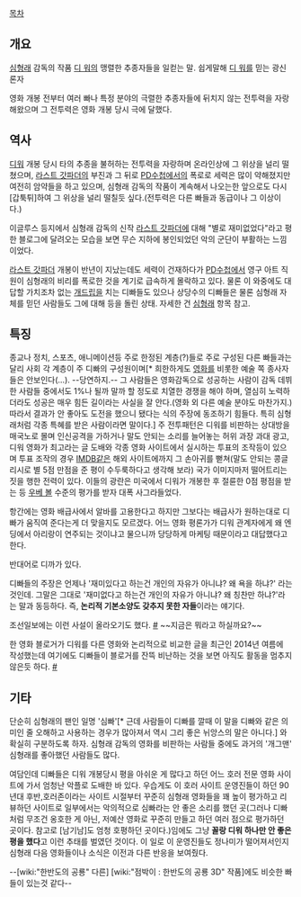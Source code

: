 [[목차]]

== 개요 ==

[[심형래]] 감독의 작품 [[디 워]]의 맹렬한 추종자들을 일컫는 말. 쉽게말해 [[디 워]]를 믿는 광신론자

영화 개봉 전부터 여러 빠나 특정 분야의 극렬한 추종자들에 뒤치지 않는 전투력을 자랑해왔으며 그 전투력은 영화 개봉 당시 극에 달했다.

== 역사 ==
[[디워]] 개봉 당시 타의 추종을 불허하는 전투력을 자랑하며 온라인상에 그 위상을 널리 떨쳤으며, [[라스트 갓파더]]의 부진과 그 뒤로 [[PD수첩]]에서의 폭로로 세력은 많이 약해졌지만 여전히 암약들을 하고 있으며, 심형래 감독의 작품이 계속해서 나오는한 앞으로도 다시 [갑툭튀]하여 그 위상을 널리 떨칠듯 싶다.(전투력은 다른 빠들과 동급이나 그 이상이다.)

이글루스 등지에서 심형래 감독의 신작 [[라스트 갓파더]]에 대해 "별로 재미없었다"라고 평한 블로그에 달려오는 모습을 보면 무슨 지하에 봉인되었던 악의 군단이 부활하는 느낌이었다.

[[라스트 갓파더]] 개봉이 반년이 지났는데도 세력이 건재하다가 [[PD수첩]]에서 영구 아트 직원이 심형래의 비리를 폭로한 것을 계기로 급속하게 몰락하고 있다. 물론 이 와중에도 대답할 가치조차 없는 [[개드립]]을 치는 디빠들도 있으나 상당수의 디빠들은 물론 심형래 자체를 믿던 사람들도 그에 대해 등을 돌린 상태. 자세한 건 [[심형래]] 항목 참고.

== 특징 ==

종교나 정치, 스포츠, 애니메이션등 주로 한정된 계층(?)들로 주로 구성된 다른 빠들과는 달리 사회 각 계층이 주 디빠의 구성원이며[* 희한하게도 [[영화]]를 비롯한 예술 쪽 종사자들은 안보인다(…). --당연하지.-- 그 사람들은 영화감독으로 성공하는 사람이 감독 데뷔 한 사람들 중에서도 1%나 될까 말까 할 정도로 치열한 경쟁을 해야 하며, 열심히 노력하더라도 성공은 매우 힘든 길이라는 사실을 잘 안다.(영화 외 다른 예술 분야도 마찬가지.) 따라서 결과가 안 좋아도 도전을 했으니 됐다는 식의 주장에 동조하기 힘들다. 특히 심형래처럼 각종 특혜를 받은 사람이라면 말이다.] 주 전투패턴은 디워를 비판하는 상대방을 매국노로 몰며 인신공격을 가하거나 말도 안되는 소리를 늘어놓는 허위 과장 과대 광고, 디워 영화가 최고라는 글 도배와 각종 영화 사이트에서 실시하는 투표의 조작등이 있으며 투표 조작의 경우 [[IMDB]]같은 해외 사이트에까지 그 손아귀를 뻗쳐(말도 안되는 콩글리시로 별 5점 만점을 준 평이 수두룩하다고 생각해 보라) 국가 이미지마저 떨어트리는 짓을 행한 전력이 있다. 이들의 광란은 미국에서 디워가 개봉한 후 절륜한 0점 평점을 받는 등 [[우베 볼]] 수준의 평가를 받자 대폭 사그라들었다.

항간에는 영화 배급사에서 알바를 고용한다고 하지만 그보다는 배급사가 원하는대로 디빠가 움직여 준다는게 더 맞을지도 모르겠다. 어느 영화 평론가가 디워 관계자에게 왜 엔딩에서 아리랑이 연주되는 것이냐고 물으니까 당당하게 마케팅 때문이라고 대답했다고 한다. 

반대어로 디까가 있다.

디빠들의 주장은 언제나 '재미있다고 하는건 개인의 자유가 아니냐? 왜 욕을 하냐?' 라는 것인데. 그말은 그대로 '재미없다고 하는건 개인의 자유가 아니냐? 왜 칭찬만 하냐?'라는 말과 동등하다. 즉, '''논리적 기본소양도 갖추지 못한 자들'''이라는 얘기다.

조선일보에는 이런 사설이 올라오기도 했다. [http://news.chosun.com/site/data/html_dir/2010/02/10/2010021001762.html?Dep0=chosunnews&Dep1=todaychosun&Dep2=head01 #] ~~지금은 뭐라고 하실까요?~~

한 영화 블로거가 디워를 다른 영화와 논리적으로 비교한 글을 최근인 2014년 여름에 작성했는데 여기에도 디빠들이 블로거를 잔뜩 비난하는 것을 보면 아직도 활동을 멈추지 않은듯 하다. [http://blog.naver.com/yuthmain/220044205535 #]

== 기타 ==

단순히 심형래의 팬인 일명 '심빠'[* 근데 사람들이 디빠를 깔때 이 말을 디빠와 같은 의미인 줄 오해하고 사용하는 경우가 많아져서 역시 그리 좋은 뉘앙스의 말은 아니다.] 와 확실히 구분하도록 하자. 심형래 감독의 영화를 비판하는 사람들 중에도 과거의 '개그맨' 심형래를 좋아했던 사람들도 많다. 

여담인데 디빠들은 디워 개봉당시 평을 아쉬운 게 많다고 하던 어느 호러 전문 영화 사이트에 가서 엄청난 악플로 도배한 바 있다. 우습게도 이 호러 사이트 운영진들이 하던 90년대 후반,호러존이라는 사이트 시절부터 꾸준히 심형래 영화들을 꽤 높이 평가하고 리뷰하던 사이트로 일부에서는 악의적으로 심빠라는 안 좋은 소리를 했던 곳(그러나 디빠처럼 무조건 옹호한 게 아닌, 저예산 영화로 꾸준히 만들고 하던 여러 점으로 평가하던 곳이다. 참고로 [남기남]도 엄청 호평하던 곳이다.)임에도 그냥 '''꼴랑 디워 하나만 안 좋은 평을 했다'''고 이런 추태를 벌였던 것이다. 이 일로 이 운영진들도 정나미가 떨어져서인지 심형래 다음 영화들이나 소식은 이전과 다른 반응을 보여줬다.

--[wiki:"한반도의 공룡" 다른] [wiki:"점박이 : 한반도의 공룡 3D" 작품]에도 비슷한 빠들이 있는것 같다--
